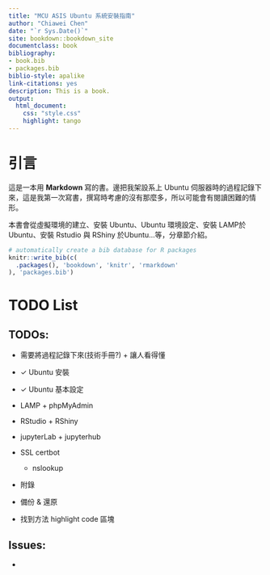 ```yaml
---
title: "MCU ASIS Ubuntu 系統安裝指南"
author: "Chiawei Chen"
date: "`r Sys.Date()`"
site: bookdown::bookdown_site
documentclass: book
bibliography:
- book.bib
- packages.bib
biblio-style: apalike
link-citations: yes
description: This is a book.
output:
  html_document:
    css: "style.css"
    highlight: tango
---
```


# 引言 {.unnumbered}

這是一本用 **Markdown** 寫的書。邊把我架設系上 Ubuntu 伺服器時的過程記錄下來，這是我第一次寫書，撰寫時考慮的沒有那麼多，所以可能會有閱讀困難的情形。

本書會從虛擬環境的建立、安裝 Ubuntu、Ubuntu 環境設定、安裝 LAMP於 Ubuntu、安裝 Rstudio 與 RShiny 於Ubuntu...等，分章節介紹。

```r
# automatically create a bib database for R packages
knitr::write_bib(c(
  .packages(), 'bookdown', 'knitr', 'rmarkdown'
), 'packages.bib')
```

# TODO List {.unnumbered}

## TODOs: {.unnumbered}

-   需要將過程記錄下來(技術手冊?) + 讓人看得懂

-   ✓ Ubuntu 安裝

-   ✓ Ubuntu 基本設定

-   LAMP + phpMyAdmin

-   RStudio + RShiny

-   jupyterLab + jupyterhub

-   SSL certbot

    -   nslookup

-   附錄

-   備份 & 還原

-   找到方法 highlight code 區塊

## Issues: {.unnumbered}

-   
